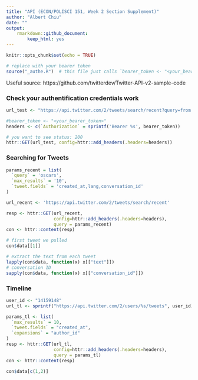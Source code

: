 ```yaml
---
title: "API (ECON/POLISCI 151, Week 2 Section Supplement)"
author: "Albert Chiu"
date: ""
output:
    rmarkdown::github_document: 
        keep_html: yes
---
```


```r
knitr::opts_chunk$set(echo = TRUE)

# replace with your bearer token
source("_authe.R")  # this file just calls `bearer_token <- "<your_bearer_token>"`
```

Useful source: https://github.com/twitterdev/Twitter-API-v2-sample-code

### Check your authentification credentials work
```r
url_test <- "https://api.twitter.com/2/tweets/search/recent?query=from:twitterdev"

#bearer_token <- "<your_bearer_token>"
headers <- c(`Authorization` = sprintf('Bearer %s', bearer_token))

# you want to see status: 200
httr::GET(url_test, config=httr::add_headers(.headers=headers))
```
### Searching for Tweets

```r
params_recent = list(
  `query` = 'oscars',
  `max_results` = '10',
  `tweet.fields` = 'created_at,lang,conversation_id'
)

url_recent <- 'https://api.twitter.com/2/tweets/search/recent'

resp <- httr::GET(url_recent, 
                  config=httr::add_headers(.headers=headers),
                  query = params_recent)
con <- httr::content(resp)

# first tweet we pulled
con$data[[1]]

# extract the text from each tweet
lapply(con$data, function(x) x[["text"]])
# conversation ID
sapply(con$data, function(x) x[["conversation_id"]])
```

### Timeline

```r
user_id <- "14159148"
url_tl <- sprintf("https://api.twitter.com/2/users/%s/tweets", user_id)

params_tl <- list(
  `max_results` = 10,
  `tweet.fields` = "created_at",
  `expansions` = "author_id"
)
resp <- httr::GET(url_tl, 
                  config=httr::add_headers(.headers=headers),
                  query = params_tl)
con <- httr::content(resp)

con$data[c(1,2)]
```

